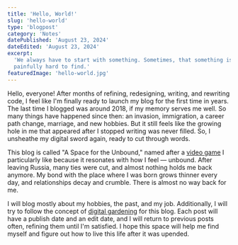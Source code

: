 ```yaml
---
title: 'Hello, World!'
slug: 'hello-world'
type: 'blogpost'
category: 'Notes'
datePublished: 'August 23, 2024'
dateEdited: 'August 23, 2024'
excerpt:
  'We always have to start with something. Sometimes, that something is
  painfully hard to find.'
featuredImage: 'hello-world.jpg'
---
```


Hello, everyone! After months of refining, redesigning, writing, and rewriting
code, I feel like I'm finally ready to launch my blog for the first time in
years. The last time I blogged was around 2018, if my memory serves me well. So
many things have happened since then: an invasion, immigration, a career path
change, marriage, and new hobbies. But it still feels like the growing hole in
me that appeared after I stopped writing was never filled. So, I unsheathe my
digital sword again, ready to cut through words.

This blog is called "A Space for the Unbound," named after a
[video game](https://en.wikipedia.org/wiki/A_Space_for_the_Unbound) I
particularly like because it resonates with how I feel — unbound. After leaving
Russia, many ties were cut, and almost nothing holds me back anymore. My bond
with the place where I was born grows thinner every day, and relationships decay
and crumble. There is almost no way back for me.

I will blog mostly about my hobbies, the past, and my job. Additionally, I will
try to follow the concept of
[digital gardening](https://maggieappleton.com/garden-history?ref=ideasurg.pub)
for this blog. Each post will have a publish date and an edit date, and I will
return to previous posts often, refining them until I'm satisfied. I hope this
space will help me find myself and figure out how to live this life after it was
upended.
